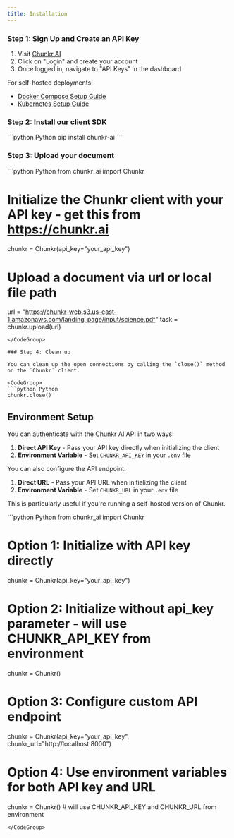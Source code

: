 ```yaml
---
title: Installation
---
```


### Step 1: Sign Up and Create an API Key

1. Visit [Chunkr AI](https://chunkr.ai)
2. Click on "Login" and create your account
3. Once logged in, navigate to "API Keys" in the dashboard

For self-hosted deployments:
- [Docker Compose Setup Guide](https://github.com/lumina-ai-inc/chunkr?tab=readme-ov-file#quick-start-with-docker-compose)
- [Kubernetes Setup Guide](https://github.com/lumina-ai-inc/chunkr/tree/main/kube)

### Step 2: Install our client SDK

<CodeGroup> 
```python Python
pip install chunkr-ai
```
</CodeGroup>

### Step 3: Upload your document

<CodeGroup> 
```python Python
from chunkr_ai import Chunkr

# Initialize the Chunkr client with your API key - get this from https://chunkr.ai
chunkr = Chunkr(api_key="your_api_key")

# Upload a document via url or local file path
url = "https://chunkr-web.s3.us-east-1.amazonaws.com/landing_page/input/science.pdf"
task = chunkr.upload(url) 
```
</CodeGroup>

### Step 4: Clean up

You can clean up the open connections by calling the `close()` method on the `Chunkr` client.

<CodeGroup> 
```python Python
chunkr.close()
```
</CodeGroup>

## Environment Setup

You can authenticate with the Chunkr AI API in two ways:

1. **Direct API Key** - Pass your API key directly when initializing the client
2. **Environment Variable** - Set `CHUNKR_API_KEY` in your `.env` file

You can also configure the API endpoint:

1. **Direct URL** - Pass your API URL when initializing the client
2. **Environment Variable** - Set `CHUNKR_URL` in your `.env` file

This is particularly useful if you're running a self-hosted version of Chunkr.

<CodeGroup> 
```python Python
from chunkr_ai import Chunkr

# Option 1: Initialize with API key directly
chunkr = Chunkr(api_key="your_api_key")

# Option 2: Initialize without api_key parameter - will use CHUNKR_API_KEY from environment
chunkr = Chunkr()

# Option 3: Configure custom API endpoint
chunkr = Chunkr(api_key="your_api_key", chunkr_url="http://localhost:8000")

# Option 4: Use environment variables for both API key and URL
chunkr = Chunkr()  # will use CHUNKR_API_KEY and CHUNKR_URL from environment
```
</CodeGroup>